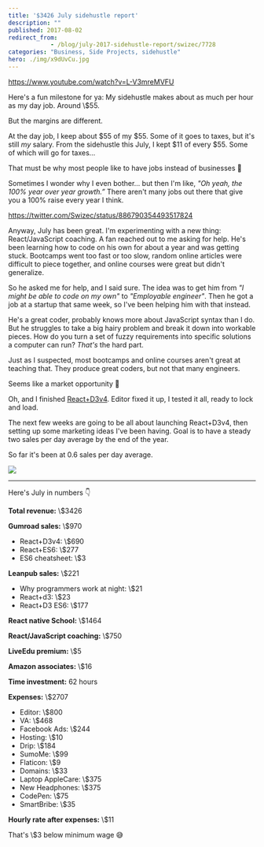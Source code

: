 ```yaml
---
title: '$3426 July sidehustle report'
description: ""
published: 2017-08-02
redirect_from: 
            - /blog/july-2017-sidehustle-report/swizec/7728
categories: "Business, Side Projects, sidehustle"
hero: ./img/x9dUvCu.jpg
---
```


<https://www.youtube.com/watch?v=L-V3mreMVFU>

Here's a fun milestone for ya: My sidehustle makes about as much per hour as my day job. Around \\$55.

But the margins are different.

At the day job, I keep about $55 of my $55. Some of it goes to taxes, but it's still _my_ salary. From the sidehustle this July, I kept $11 of every $55. Some of which will go for taxes…

That must be why most people like to have jobs instead of businesses 🤔

Sometimes I wonder why I even bother… but then I'm like, _"Oh yeah, the 100% year over year growth.”_ There aren't many jobs out there that give you a 100% raise every year I think.

<https://twitter.com/Swizec/status/886790354493517824>

Anyway, July has been great. I'm experimenting with a new thing: React/JavaScript coaching. A fan reached out to me asking for help. He's been learning how to code on his own for about a year and was getting stuck. Bootcamps went too fast or too slow, random online articles were difficult to piece together, and online courses were great but didn't generalize.

So he asked me for help, and I said sure. The idea was to get him from _"I might be able to code on my own"_ to _"Employable engineer"_. Then he got a job at a startup that same week, so I've been helping him with that instead.

He's a great coder, probably knows more about JavaScript syntax than I do. But he struggles to take a big hairy problem and break it down into workable pieces. How do you turn a set of fuzzy requirements into specific solutions a computer can run? _That's_ the hard part.

Just as I suspected, most bootcamps and online courses aren't great at teaching that. They produce great coders, but not that many engineers.

Seems like a market opportunity 🤔

Oh, and I finished [React+D3v4](https://gum.co/mTWg). Editor fixed it up, I tested it all, ready to lock and load.

The next few weeks are going to be all about launching React+D3v4, then setting up some marketing ideas I've been having. Goal is to have a steady two sales per day average by the end of the year.

So far it's been at 0.6 sales per day average.

![](./img/x9dUvCu.jpg)

* * *

Here's July in numbers 👇

**Total revenue:** \\$3426

**Gumroad sales:** \\$970

-   React+D3v4: \\$690
-   React+ES6: \\$277
-   ES6 cheatsheet: \\$3

**Leanpub sales:** \\$221

-   Why programmers work at night: \\$21
-   React+d3: \\$23
-   React+D3 ES6: \\$177

**React native School:** \\$1464

**React/JavaScript coaching:** \\$750

**LiveEdu premium:** \\$5

**Amazon associates:** \\$16

**Time investment:** 62 hours

**Expenses:** \\$2707

-   Editor: \\$800
-   VA: \\$468
-   Facebook Ads: \\$244
-   Hosting: \\$10
-   Drip: \\$184
-   SumoMe: \\$99
-   Flaticon: \\$9
-   Domains: \\$33
-   Laptop AppleCare: \\$375
-   New Headphones: \\$375
-   CodePen: \\$75
-   SmartBribe: \\$35

**Hourly rate after expenses:** \\$11

That's \\$3 below minimum wage 😅
